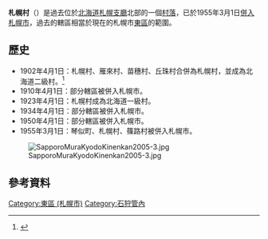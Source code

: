 {{日本町村 (廢除)
| 自治體名=札幌
| 町村=村
| 町村章=
| 日文原名=札幌村
| 平假名=さっぽろむら
| 羅馬字拼音=Sapporo-mura
| 都道府縣=北海道
| 廢除時間=1955年3月1日
| 廢除理由=[[編入合併|編入合併]] 
| 廢除時處置=[[琴似町|琴似町]]、'''札幌村'''、[[篠路村|篠路村]] → [[札幌市|札幌市]]
| 現在自治體=札幌市
| 支廳=石狩支廳
| 郡=札幌郡
| 編號=
| 面積=
| 邊界未定=
| 人口=
| 統計時間=
| 自治體=
| 樹=
| 花=
| 鳥=
| 其他象徵物=
| 其他象徵=
| 郵遞區號=
| 所在地=
| 電話號碼=
| 外部連結=
| 經度=
| 緯度=
| 地圖=
| 註記=
}}
'''札幌村'''（{{jpn|j=札幌村|hg=さっぽろむら|rm=Sapporo mura|f=y}}）是過去位於[[北海道|北海道]][[札幌支廳|札幌支廳]]北部的一個[[村落|村落]]，已於1955年3月1日[[市町村合併|併入]][[札幌市|札幌市]]，過去的轄區相當於現在的札幌市[[東區_(札幌市)|東區]]的範圍。

==歷史==
* 1902年4月1日：札幌村、雁來村、苗穗村、丘珠村合併為札幌村，並成為北海道二級村。<ref>{{cite web| url=http://sapporo.cool.ne.jp/hinkamo/| title=札幌村史| accessdate=2008年6月13日| language=ja| deadurl=yes| archiveurl=https://web.archive.org/web/20060203075716/http://sapporo.cool.ne.jp/hinkamo/| archivedate=2006年2月3日}}</ref>
* 1910年4月1日：部分轄區被併入札幌市。
* 1923年4月1日：札幌村成為北海道一級村。
* 1934年4月1日：部分轄區被併入札幌市。
* 1950年4月1日：部分轄區被併入札幌市。
* 1955年3月1日：琴似町、札幌村、篠路村被併入札幌市。
[[File:SapporoMuraKyodoKinenkan2005-3.jpg|thumb]]

==參考資料==
<div class="references-small">
<references />

{{石狩支廳}}

[[Category:東區_(札幌市)|Category:東區 (札幌市)]]
[[Category:石狩管內|Category:石狩管內]]